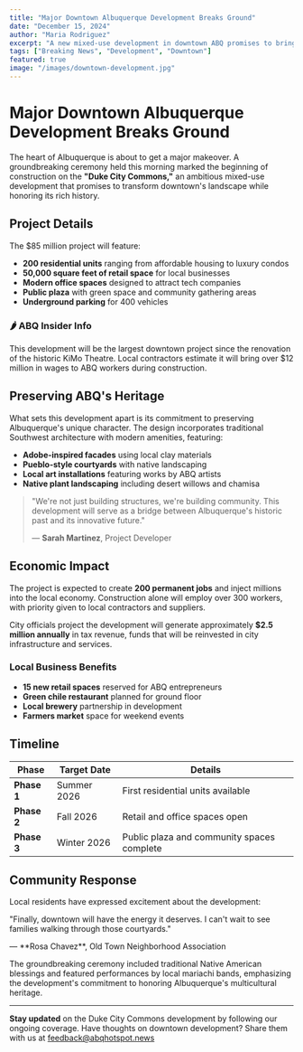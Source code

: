 ```yaml
---
title: "Major Downtown Albuquerque Development Breaks Ground"
date: "December 15, 2024"
author: "Maria Rodriguez"
excerpt: "A new mixed-use development in downtown ABQ promises to bring 200 jobs and revitalize the historic district with modern amenities while preserving the area's cultural heritage."
tags: ["Breaking News", "Development", "Downtown"]
featured: true
image: "/images/downtown-development.jpg"
---
```


# Major Downtown Albuquerque Development Breaks Ground

The heart of Albuquerque is about to get a major makeover. A groundbreaking ceremony held this morning marked the beginning of construction on the **"Duke City Commons,"** an ambitious mixed-use development that promises to transform downtown's landscape while honoring its rich history.

## Project Details

The $85 million project will feature:

- **200 residential units** ranging from affordable housing to luxury condos
- **50,000 square feet of retail space** for local businesses  
- **Modern office spaces** designed to attract tech companies
- **Public plaza** with green space and community gathering areas
- **Underground parking** for 400 vehicles

<div className="bg-gradient-to-r from-orange-100 to-red-100 p-6 rounded-xl my-8 border-l-4 border-red-500">
  <h3 className="font-luckiest text-xl text-red-700 mb-3">🌶️ ABQ Insider Info</h3>
  <p className="text-gray-700">This development will be the largest downtown project since the renovation of the historic KiMo Theatre. Local contractors estimate it will bring over $12 million in wages to ABQ workers during construction.</p>
</div>

## Preserving ABQ's Heritage

What sets this development apart is its commitment to preserving Albuquerque's unique character. The design incorporates traditional Southwest architecture with modern amenities, featuring:

- **Adobe-inspired facades** using local clay materials
- **Pueblo-style courtyards** with native landscaping
- **Local art installations** featuring works by ABQ artists
- **Native plant landscaping** including desert willows and chamisa

> "We're not just building structures, we're building community. This development will serve as a bridge between Albuquerque's historic past and its innovative future." 
> 
> — **Sarah Martinez**, Project Developer

## Economic Impact

The project is expected to create **200 permanent jobs** and inject millions into the local economy. Construction alone will employ over 300 workers, with priority given to local contractors and suppliers.

City officials project the development will generate approximately **$2.5 million annually** in tax revenue, funds that will be reinvested in city infrastructure and services.

### Local Business Benefits
- **15 new retail spaces** reserved for ABQ entrepreneurs
- **Green chile restaurant** planned for ground floor
- **Local brewery** partnership in development
- **Farmers market** space for weekend events

## Timeline

| Phase | Target Date | Details |
|-------|-------------|---------|
| **Phase 1** | Summer 2026 | First residential units available |
| **Phase 2** | Fall 2026 | Retail and office spaces open |
| **Phase 3** | Winter 2026 | Public plaza and community spaces complete |

## Community Response

Local residents have expressed excitement about the development:

<div className="bg-yellow-50 p-6 rounded-xl my-8 border border-yellow-200">
  <p className="text-gray-700 italic">"Finally, downtown will have the energy it deserves. I can't wait to see families walking through those courtyards."</p>
  <p className="text-gray-600 mt-2">— **Rosa Chavez**, Old Town Neighborhood Association</p>
</div>

The groundbreaking ceremony included traditional Native American blessings and featured performances by local mariachi bands, emphasizing the development's commitment to honoring Albuquerque's multicultural heritage.

---

**Stay updated** on the Duke City Commons development by following our ongoing coverage. Have thoughts on downtown development? Share them with us at feedback@abqhotspot.news 